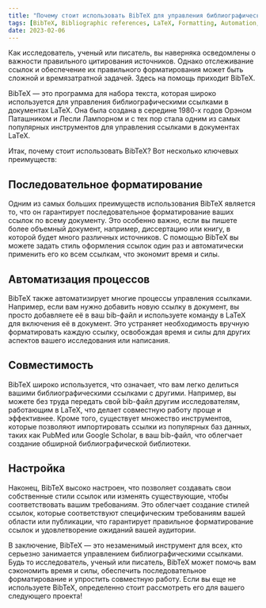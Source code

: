 ```yaml
---
title: "Почему стоит использовать BibTeX для управления библиографическими ссылками?"
tags: [BibTeX, Bibliographic references, LaTeX, Formatting, Automation, Interoperability, Customization, Research, Writing, Publication]
date: 2023-02-06
---
```


Как исследователь, ученый или писатель, вы наверняка осведомлены о важности правильного цитирования источников. Однако отслеживание ссылок и обеспечение их правильного форматирования может быть сложной и времязатратной задачей. Здесь на помощь приходит BibTeX.

BibTeX — это программа для набора текста, которая широко используется для управления библиографическими ссылками в документах LaTeX. Она была создана в середине 1980-х годов Орэном Паташником и Лесли Лампорном и с тех пор стала одним из самых популярных инструментов для управления ссылками в документах LaTeX.


<CiteDrive />

Итак, почему стоит использовать BibTeX? Вот несколько ключевых преимуществ:

## Последовательное форматирование

Одним из самых больших преимуществ использования BibTeX является то, что он гарантирует последовательное форматирование ваших ссылок по всему документу. Это особенно важно, если вы пишете более объемный документ, например, диссертацию или книгу, в которой будет много различных источников. С помощью BibTeX вы можете задать стиль оформления ссылок один раз и автоматически применить его ко всем ссылкам, что экономит время и силы.

## Автоматизация процессов

BibTeX также автоматизирует многие процессы управления ссылками. Например, если вам нужно добавить новую ссылку в документ, вы просто добавляете её в ваш bib-файл и используете команду в LaTeX для включения её в документ. Это устраняет необходимость вручную форматировать каждую ссылку, освобождая время и силы для других аспектов вашего исследования или написания.

## Совместимость

BibTeX широко используется, что означает, что вам легко делиться вашими библиографическими ссылками с другими. Например, вы можете без труда передать свой bib-файл другим исследователям, работающим в LaTeX, что делает совместную работу проще и эффективнее. Кроме того, существует множество инструментов, которые позволяют импортировать ссылки из популярных баз данных, таких как PubMed или Google Scholar, в ваш bib-файл, что облегчает создание обширной библиографической библиотеки.

## Настройка

Наконец, BibTeX высоко настроен, что позволяет создавать свои собственные стили ссылок или изменять существующие, чтобы соответствовать вашим требованиям. Это облегчает создание стилей ссылок, которые соответствуют специфическим требованиям вашей области или публикации, что гарантирует правильное форматирование ссылок и удовлетворение ожиданий вашей аудитории.

В заключение, BibTeX — это незаменимый инструмент для всех, кто серьезно занимается управлением библиографическими ссылками. Будь то исследователь, ученый или писатель, BibTeX может помочь вам сэкономить время и силы, обеспечить последовательное форматирование и упростить совместную работу. Если вы еще не используете BibTeX, определенно стоит рассмотреть его для вашего следующего проекта!
